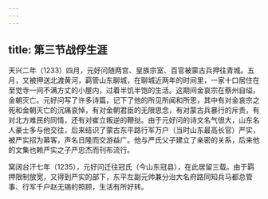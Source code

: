 ```yaml
---
---
---
```

title: 第三节战俘生涯
---



天兴二年（1233）四月，元好问随两宫、皇族宗室、百官被蒙古兵押往青城。五月，又被押送北渡黄河，羁管山东聊城，在聊城近两年的时间里，一家十口居住在至觉寺一间不满方丈的小屋内，过着半饥半饱的生活。这期间金哀宗在蔡州自缢，金朝灭亡。元好问写了许多诗篇，记下了他的所见所闻和所思，其中有对金哀宗之死和金朝灭亡的沉痛哀悼，有对金朝君臣的无限思念，有对蒙古兵暴行的斥责，有对北方难民的同情，还有对崔立叛逆的鞭挞。由于元好问的诗文名气很大，山东名人豪士多与他交往，后来结识了蒙古东平路行军万户（当时山东最高长官）严实，被严实招为幕客，声名日隆而交游益广。他与严氏父子建立了亲密的关系，后来他的文集也赖严实之子严忠杰而刊布流行。

窝阔台汗七年（1235），元好问迁往冠氏（今山东冠县），在此居留三载。由于羁押限制放宽，又得到严实的部下，东平左副元帅兼分治大名府路同知兵马都总管事、行军千户赵无锡的照顾，生活有所好转。